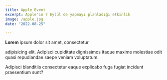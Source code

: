 ```yaml
---
title: Apple Event
excerpt: Apple'ın 7 Eylül'de yapmayı planladığı etkinlik
image: /apple.jpg
date: "2022-08-25"

---
```

**Lorem** ipsum dolor sit amet, consectetur

adipisicing elit. Adipisci cupiditate dignissimos itaque maxime molestiae odit quasi repudiandae saepe veniam voluptatum.


Adipisci blanditiis consectetur eaque explicabo fuga fugiat incidunt praesentium sunt?
